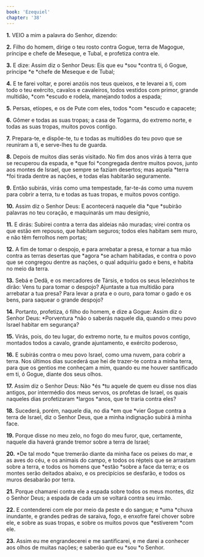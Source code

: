 ```yaml
---
book: 'Ezequiel'
chapter: '38'
---
```


**1.** VEIO a mim a palavra do Senhor, dizendo:

**2.** Filho do homem, dirige o teu rosto contra Gogue, terra de Magogue, príncipe e chefe de Meseque, e Tubal, e profetiza contra ele.

**3.** E dize: Assim diz o Senhor Deus: Eis que eu *sou *contra ti, ó Gogue, príncipe *e *chefe de Meseque e de Tubal;

**4.** E te farei voltar, e porei anzóis nos teus queixos, e te levarei a ti, com todo o teu exército, cavalos e cavaleiros, todos vestidos com primor, grande multidão, *com *escudo e rodela, manejando todos a espada;

**5.** Persas, etíopes, e os de Pute com eles, todos *com *escudo e capacete;

**6.** Gômer e todas as suas tropas; a casa de Togarma, do extremo norte, e todas as suas tropas, muitos povos contigo.

**7.** Prepara-te, e dispõe-te, tu e todas as multidões do teu povo que se reuniram a ti, e serve-lhes tu de guarda.

**8.** Depois de muitos dias serás visitado. No fim dos anos virás à terra que se recuperou da espada, e *que foi *congregada dentre muitos povos, junto aos montes de Israel, que sempre se faziam desertos; mas aquela *terra *foi tirada dentre as nações, e todas elas habitarão seguramente.

**9.** Então subirás, virás como uma tempestade, far-te-ás como uma nuvem para cobrir a terra, tu e todas as tuas tropas, e muitos povos contigo.

**10.** Assim diz o Senhor Deus: E acontecerá naquele dia *que *subirão palavras no teu coração, e maquinarás um mau desígnio,

**11.** E dirás: Subirei contra a terra das aldeias não muradas; virei contra os que estão em repouso, que habitam seguros; todos eles habitam sem muro, e não têm ferrolhos nem portas;

**12.** A fim de tomar o despojo, e para arrebatar a presa, e tornar a tua mão contra as terras desertas que *agora *se acham habitadas, e contra o povo que se congregou dentre as nações, o qual adquiriu gado e bens, e habita no meio da terra.

**13.** Sebá e Dedã, e os mercadores de Társis, e todos os seus leõezinhos te dirão: Vens tu para tomar o despojo? Ajuntaste a tua multidão para arrebatar a tua presa? Para levar a prata e o ouro, para tomar o gado e os bens, para saquear o grande despojo?

**14.** Portanto, profetiza, ó filho do homem, e dize a Gogue: Assim diz o Senhor Deus: *Porventura *não o saberás naquele dia, quando o meu povo Israel habitar em segurança?

**15.** Virás, pois, do teu lugar, do extremo norte, tu e muitos povos contigo, montados todos a cavalo, grande ajuntamento, e exército poderoso,

**16.** E subirás contra o meu povo Israel, como uma nuvem, para cobrir a terra. Nos últimos dias sucederá que hei de trazer-te contra a minha terra, para que os gentios me conheçam a mim, quando eu me houver santificado em ti, ó Gogue, diante dos seus olhos.

**17.** Assim diz o Senhor Deus: Não *és *tu aquele de quem eu disse nos dias antigos, por intermédio dos meus servos, os profetas de Israel, os quais naqueles dias profetizaram *largos *anos, que te traria contra eles?

**18.** Sucederá, porém, naquele dia, no dia *em que *vier Gogue contra a terra de Israel, diz o Senhor Deus, que a minha indignação subirá à minha face.

**19.** Porque disse no meu zelo, no fogo do meu furor, que, certamente, naquele dia haverá grande tremor sobre a terra de Israel;

**20.** *De tal modo *que tremerão diante da minha face os peixes do mar, e as aves do céu, e os animais do campo, e todos os répteis que se arrastam sobre a terra, e todos os homens que *estão *sobre a face da terra; e os montes serão deitados abaixo, e os precipícios se desfarão, e todos os muros desabarão por terra.

**21.** Porque chamarei contra ele a espada sobre todos os meus montes, diz o Senhor Deus; a espada de cada um se voltará contra seu irmão.

**22.** E contenderei com ele por meio da peste e do sangue; e *uma *chuva inundante, e grandes pedras de saraiva, fogo, e enxofre farei chover sobre ele, e sobre as suas tropas, e sobre os muitos povos que *estiverem *com ele.

**23.** Assim eu me engrandecerei e me santificarei, e me darei a conhecer aos olhos de muitas nações; e saberão que eu *sou *o Senhor.